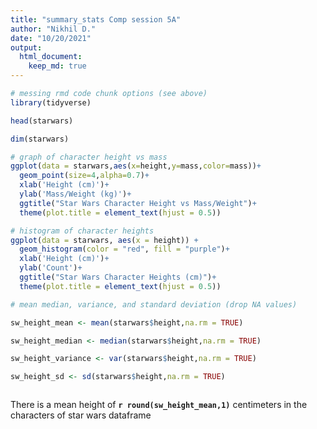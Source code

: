```yaml
---
title: "summary_stats Comp session 5A"
author: "Nikhil D."
date: "10/20/2021"
output:  
  html_document:
    keep_md: true
---
```


```r

# messing rmd code chunk options (see above)
library(tidyverse)

head(starwars)

dim(starwars)

# graph of character height vs mass
ggplot(data = starwars,aes(x=height,y=mass,color=mass))+
  geom_point(size=4,alpha=0.7)+
  xlab('Height (cm)')+
  ylab('Mass/Weight (kg)')+
  ggtitle("Star Wars Character Height vs Mass/Weight")+
  theme(plot.title = element_text(hjust = 0.5))

```

```r

# histogram of character heights
ggplot(data = starwars, aes(x = height)) +
  geom_histogram(color = "red", fill = "purple")+
  xlab('Height (cm)')+
  ylab('Count')+
  ggtitle("Star Wars Character Heights (cm)")+
  theme(plot.title = element_text(hjust = 0.5))

```

```r

# mean median, variance, and standard deviation (drop NA values)

sw_height_mean <- mean(starwars$height,na.rm = TRUE)

sw_height_median <- median(starwars$height,na.rm = TRUE)

sw_height_variance <- var(starwars$height,na.rm = TRUE)

sw_height_sd <- sd(starwars$height,na.rm = TRUE)



```

There is a mean height of **`r round(sw_height_mean,1)`** centimeters in the characters of star wars dataframe